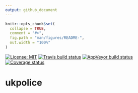 ```yaml
---
output: github_document
---
```


<!-- README.md is generated from README.Rmd. Please edit that file -->

```r
knitr::opts_chunk$set(
  collapse = TRUE,
  comment = "#>",
  fig.path = "man/figures/README-",
  out.width = "100%"
)
```

[![License: MIT](https://img.shields.io/badge/License-MIT-blue.svg)](https://opensource.org/licenses/MIT)
[![Travis build status](https://travis-ci.org/evanodell/ukpolice.svg?branch=master)](https://travis-ci.org/evanodell/ukpolice)
[![AppVeyor build status](https://ci.appveyor.com/api/projects/status/github/evanodell/ukpolice?branch=master&svg=true)](https://ci.appveyor.com/project/evanodell/ukpolice)
[![Coverage status](https://codecov.io/gh/evanodell/ukpolice/branch/master/graph/badge.svg)](https://codecov.io/github/evanodell/ukpolice?branch=master)

# ukpolice



